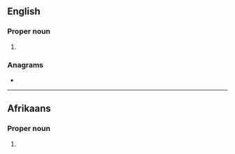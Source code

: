 {{also|deut|Deut}}
==English==

===Proper noun===
{{en-proper noun}}

# {{abbreviation of|en|Deuteronomy}}

===Anagrams===
* {{anagrams|en|a=detu|'tude|-tude|Duet|duet|tude}}

----

==Afrikaans==

===Proper noun===
{{af-proper noun}}

# {{lb|af|biblical}} {{abbreviation of|af|Deuteronomium}}